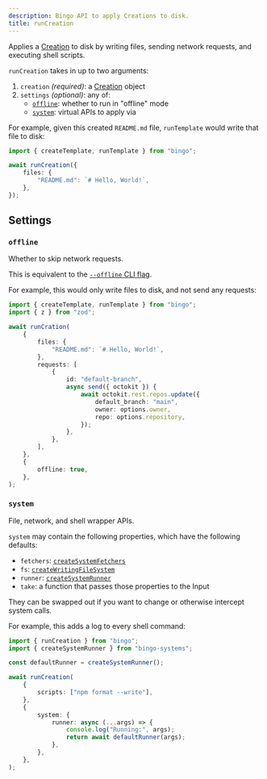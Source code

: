 ```yaml
---
description: Bingo API to apply Creations to disk.
title: runCreation
---
```


Applies a [Creation](/build/concepts/creations) to disk by writing files, sending network requests, and executing shell scripts.

`runCreation` takes in up to two arguments:

1. `creation` _(required)_: a [Creation](/build/concepts/creations) object
2. `settings` _(optional)_: any of:
   - [`offline`](#offline): whether to run in "offline" mode
   - [`system`](#system): virtual APIs to apply via

For example, given this created `README.md` file, `runTemplate` would write that file to disk:

```ts
import { createTemplate, runTemplate } from "bingo";

await runCreation({
	files: {
		"README.md": `# Hello, World!`,
	},
});
```

## Settings

### `offline`

Whether to skip network requests.

This is equivalent to the [`--offline` CLI flag](/cli#--offline).

For example, this would only write files to disk, and not send any requests:

```ts
import { createTemplate, runTemplate } from "bingo";
import { z } from "zod";

await runCration(
	{
		files: {
			"README.md": `# Hello, World!`,
		},
		requests: [
			{
				id: "default-branch",
				async send({ octokit }) {
					await octokit.rest.repos.update({
						default_branch: "main",
						owner: options.owner,
						repo: options.repository,
					});
				},
			},
		],
	},
	{
		offline: true,
	},
);
```

### `system`

File, network, and shell wrapper APIs.

`system` may contain the following properties, which have the following defaults:

- `fetchers`: [`createSystemFetchers`](/build/packages/bingo-systems#fetchers)
- `fs`: [`createWritingFileSystem`](/build/packages/bingo-systems#files)
- `runner`: [`createSystemRunner`](/build/packages/bingo-systems#runner)
- `take`: a function that passes those properties to the Input

They can be swapped out if you want to change or otherwise intercept system calls.

For example, this adds a log to every shell command:

```ts
import { runCreation } from "bingo";
import { createSystemRunner } from "bingo-systems";

const defaultRunner = createSystemRunner();

await runCreation(
	{
		scripts: ["npm format --write"],
	},
	{
		system: {
			runner: async (...args) => {
				console.log("Running:", args);
				return await defaultRunner(args);
			},
		},
	},
);
```
